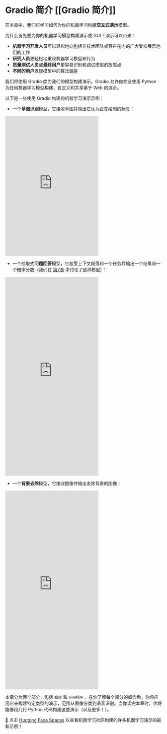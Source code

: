 # Gradio 简介 [[Gradio 简介]]

在本章中，我们将学习如何为你的机器学习构建**交互式演示**模型。

为什么首先要为你的机器学习模型构建演示或 GUI？演示可以带来：

- **机器学习开发人员**可以轻松地向包括非技术团队或客户在内的广大受众展示他们的工作
- **研究人员**更轻松地重现机器学习模型和行为
- **质量测试人员**或**最终用户**更容易识别和调试模型的故障点
- **不同的用户**发现模型中的算法偏差

我们将使用 Gradio 库为我们的模型构建演示。Gradio 允许你完全使用 Python 为任何机器学习模型构建、自定义和共享基于 Web 的演示。

以下是一些使用 Gradio 构建的机器学习演示示例：

* 一个**草图识别**模型，它接收草图并输出它认为正在绘制的标签：

<iframe src="https://course-demos-draw2.hf.space" frameBorder="0" height="450" title="Gradio app" class="container p-0 flex-grow space-iframe" allow="accelerometer; ambient-light-sensor; autoplay; battery; camera; document-domain; encrypted-media; fullscreen; geolocation; gyroscope; layout-animations; legacy-image-formats; magnetometer; microphone; midi; oversized-images; payment; picture-in-picture; publickey-credentials-get; sync-xhr; usb; vr ; wake-lock; xr-spatial-tracking" sandbox="allow-forms allow-modals allow-popups allow-popups-to-escape-sandbox allow-same-origin allow-scripts allow-downloads"></iframe>

* 一个抽取式**问题回答**模型，它接受上下文段落和一个任务并输出一个结果和一个概率分数（我们在 [第7章](/course/chapter7/7) 中讨论了这种模型）：

<iframe src="https://course-demos-question-answering-simple.hf.space" frameBorder="0" height="640" title="Gradio app" class="container p-0 flex-grow space-iframe" allow="accelerometer; ambient-light-sensor; autoplay; battery; camera; document-domain; encrypted-media; fullscreen; geolocation; gyroscope; layout-animations; legacy-image-formats; magnetometer; microphone; midi; oversized-images; payment; picture-in-picture; publickey-credentials-get; sync-xhr; usb; vr ; wake-lock; xr-spatial-tracking" sandbox="allow-forms allow-modals allow-popups allow-popups-to-escape-sandbox allow-same-origin allow-scripts allow-downloads"></iframe>

* 一个**背景去除**模型，它接收图像并输出去除背景的图像：

<iframe src="https://course-demos-remove-bg-original.hf.space" frameBorder="0" height="640" title="Gradio app" class="container p-0 flex-grow space-iframe" allow="accelerometer; ambient-light-sensor; autoplay; battery; camera; document-domain; encrypted-media; fullscreen; geolocation; gyroscope; layout-animations; legacy-image-formats; magnetometer; microphone; midi; oversized-images; payment; picture-in-picture; publickey-credentials-get; sync-xhr; usb; vr ; wake-lock; xr-spatial-tracking" sandbox="allow-forms allow-modals allow-popups allow-popups-to-escape-sandbox allow-same-origin allow-scripts allow-downloads"></iframe>

本章分为两个部分，包括 `概念` 和 `应用程序` 。在你了解每个部分的概念后，你将应用它来构建特定类型的演示，范围从图像分类到语音识别。当你读完本章时，你将能够用几行 Python 代码构建这些演示（以及更多！）。

👀 点击 <a href="https://huggingface.co/spaces" target="_blank">Hugging Face Spaces</a> 以查看机器学习社区构建的许多机器学习演示的最新示例！
